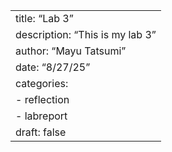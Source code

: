 ---
title: "Lab 3"
description: "This is my lab 3"
author: "Mayu Tatsumi"
date: "8/27/25"
categories:
  - reflection
  - labreport
draft: false
---